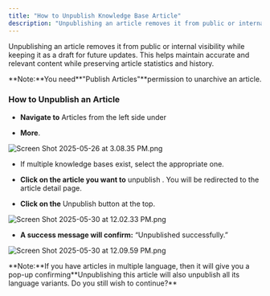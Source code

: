 ```yaml
---
title: "How to Unpublish Knowledge Base Article"
description: "Unpublishing an article removes it from public or internal visibility while keeping it as a draft for future updates. This helps maintain accurate and..."
---
```


Unpublishing an article removes it from public or internal visibility while keeping it as a draft for future updates. This helps maintain accurate and relevant content while preserving article statistics and history.

<Note>
**Note:**You need**"Publish Articles"**permission to unarchive an article.

</Note>

### How to Unpublish an Article

* **Navigate to** Articles from the left side under

* **More**.

![Screen Shot 2025-05-26 at 3.08.35 PM.png](./images/Screen-Shot-2025-05-26-at-3.08.35-PM.png)

* If multiple knowledge bases exist, select the appropriate one.

* **Click on the article you want to** unpublish . You will be redirected to the article detail page.

* **Click on the** Unpublish button at the top.

![Screen Shot 2025-05-30 at 12.02.33 PM.png](./images/Screen-Shot-2025-05-30-at-12.02.33-PM.png)

* **A success message will confirm:** “Unpublished successfully.”

![Screen Shot 2025-05-30 at 12.09.59 PM.png](./images/Screen-Shot-2025-05-30-at-12.09.59-PM.png)

<Note>
**Note:**If you have articles in multiple language, then it will give you a pop-up confirming**Unpublishing this article will also unpublish all its language variants. Do you still wish to continue?**

</Note>
